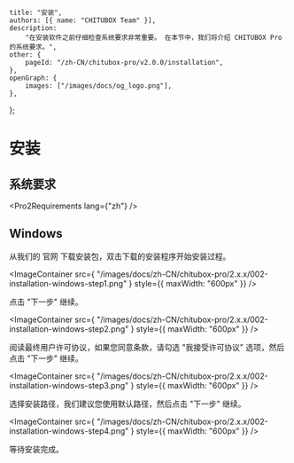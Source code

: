 
	title: "安装",
	authors: [{ name: "CHITUBOX Team" }],
	description:
		"在安装软件之前仔细检查系统要求非常重要。 在本节中，我们将介绍 CHITUBOX Pro 的系统要求。",
	other: {
		pageId: "/zh-CN/chitubox-pro/v2.0.0/installation",
	},
	openGraph: {
		images: ["/images/docs/og_logo.png"],
	},
};

# 安装

## 系统要求

<Pro2Requirements lang={"zh"} />

## Windows

从我们的 <SpanA href="https://www.chitubox.com/zh-Hans/download/chitubox-pro">官网</SpanA> 下载安装包，双击下载的安装程序开始安装过程。

<ImageContainer
	src={
		"/images/docs/zh-CN/chitubox-pro/2.x.x/002-installation-windows-step1.png"
	}
	style={{ maxWidth: "600px" }}
/>

点击 "下一步" 继续。

<ImageContainer
	src={
		"/images/docs/zh-CN/chitubox-pro/2.x.x/002-installation-windows-step2.png"
	}
	style={{ maxWidth: "600px" }}
/>

阅读最终用户许可协议，如果您同意条款，请勾选 "我接受许可协议" 选项，然后点击 "下一步" 继续。

<ImageContainer
	src={
		"/images/docs/zh-CN/chitubox-pro/2.x.x/002-installation-windows-step3.png"
	}
	style={{ maxWidth: "600px" }}
/>

选择安装路径，我们建议您使用默认路径，然后点击 "下一步" 继续。

<ImageContainer
	src={
		"/images/docs/zh-CN/chitubox-pro/2.x.x/002-installation-windows-step4.png"
	}
	style={{ maxWidth: "600px" }}
/>

等待安装完成。
